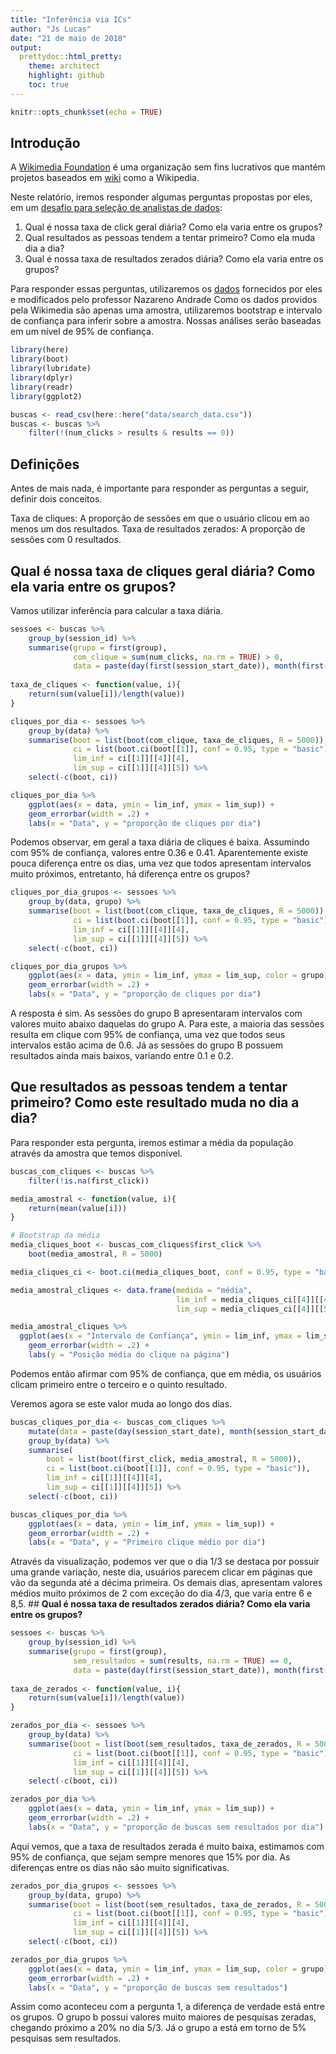 ```yaml
---
title: "Inferência via ICs"
author: "Js Lucas"
date: "21 de maio de 2018"
output:
  prettydoc::html_pretty:
    theme: architect
    highlight: github
    toc: true
---
```


```r
knitr::opts_chunk$set(echo = TRUE)
```

## Introdução
A [Wikimedia Foundation](https://wikimediafoundation.org/wiki/Home) é uma organização sem fins lucrativos que mantém projetos baseados em [wiki](https://en.wikipedia.org/wiki/Wiki) como a Wikipedia. 

Neste relatório, iremos responder algumas perguntas propostas por eles, em um [desafio para seleção de analistas de dados](https://github.com/wikimedia-research/Discovery-Hiring-Analyst-2016):

1. Qual é nossa taxa de click geral diária? Como ela varia entre os grupos?
2. Qual resultados as pessoas tendem a tentar primeiro? Como ela muda dia a dia?
3. Qual é nossa taxa de resultados zerados diária? Como ela varia entre os grupos?

Para responder essas perguntas, utilizaremos os  [dados](https://github.com/wikimedia-research/Discovery-Hiring-Analyst-2016/raw/master/events_log.csv.gz) fornecidos por eles e modificados pelo professor Nazareno Andrade 
Como os dados providos pela Wikimedia são apenas uma amostra, utilizaremos bootstrap e intervalo de confiança para inferir sobre a amostra. Nossas análises serão baseadas em um nível de 95% de confiança.

```r
library(here)
library(boot)
library(lubridate)
library(dplyr)
library(readr)
library(ggplot2)

buscas <- read_csv(here::here("data/search_data.csv"))
buscas <- buscas %>% 
    filter(!(num_clicks > results & results == 0))
```


## Definições

Antes de mais nada, é importante para responder as perguntas a seguir, definir dois conceitos.

Taxa de cliques: A proporção de sessões em que o usuário clicou em ao menos um dos resultados.
Taxa de resultados zerados: A proporção de sessões com 0 resultados.    

## **Qual é nossa taxa de cliques geral diária? Como ela varia entre os grupos?**

Vamos utilizar inferência para calcular a taxa diária.

```r
sessoes <- buscas %>%
    group_by(session_id) %>% 
    summarise(grupo = first(group),
              com_clique = sum(num_clicks, na.rm = TRUE) > 0,
              data = paste(day(first(session_start_date)), month(first(session_start_date)), year(first(session_start_date)), sep = "/"))
    
taxa_de_cliques <- function(value, i){
    return(sum(value[i])/length(value))
}

cliques_por_dia <- sessoes %>% 
    group_by(data) %>% 
    summarise(boot = list(boot(com_clique, taxa_de_cliques, R = 5000)),
              ci = list(boot.ci(boot[[1]], conf = 0.95, type = "basic")),
              lim_inf = ci[[1]][[4]][4],
              lim_sup = ci[[1]][[4]][5]) %>% 
    select(-c(boot, ci))

cliques_por_dia %>% 
    ggplot(aes(x = data, ymin = lim_inf, ymax = lim_sup)) + 
    geom_errorbar(width = .2) +
    labs(x = "Data", y = "proporção de cliques por dia")
```

Podemos observar, em geral a taxa diária de cliques é baixa. Assumindo com 95% de confiança, valores entre 0.36 e 0.41. Aparentemente existe pouca diferença entre os dias, uma vez que todos apresentam intervalos muito próximos, entretanto, há diferença entre os grupos?

```r
cliques_por_dia_grupos <- sessoes %>% 
    group_by(data, grupo) %>% 
    summarise(boot = list(boot(com_clique, taxa_de_cliques, R = 5000)),
              ci = list(boot.ci(boot[[1]], conf = 0.95, type = "basic")),
              lim_inf = ci[[1]][[4]][4],
              lim_sup = ci[[1]][[4]][5]) %>% 
    select(-c(boot, ci))

cliques_por_dia_grupos %>% 
    ggplot(aes(x = data, ymin = lim_inf, ymax = lim_sup, color = grupo)) + 
    geom_errorbar(width = .2) +
    labs(x = "Data", y = "proporção de cliques por dia")
```
A resposta é sim. As sessões do grupo B apresentaram intervalos com valores muito abaixo daquelas do grupo A. Para este, a maioria das sessões resulta em clique com 95% de confiança, uma vez que todos seus intervalos estão acima de 0.6. Já as sessões do grupo B possuem resultados ainda mais baixos, variando entre 0.1 e 0.2.

## **Que resultados as pessoas tendem a tentar primeiro? Como este resultado muda no dia a dia?**

Para responder esta pergunta, iremos estimar a média da população através da amostra que temos disponível.

```r
buscas_com_cliques <- buscas %>% 
    filter(!is.na(first_click))

media_amostral <- function(value, i){
    return(mean(value[i]))
}

# Bootstrap da média
media_cliques_boot <- buscas_com_cliques$first_click %>% 
    boot(media_amostral, R = 5000)

media_cliques_ci <- boot.ci(media_cliques_boot, conf = 0.95, type = "basic")

media_amostral_cliques <- data.frame(medida = "média",
                                     lim_inf = media_cliques_ci[[4]][[4]],
                                     lim_sup = media_cliques_ci[[4]][[5]])

media_amostral_cliques %>% 
  ggplot(aes(x = "Intervalo de Confiança", ymin = lim_inf, ymax = lim_sup)) + 
    geom_errorbar(width = .2) +
    labs(y = "Posição média do clique na página")
```

Podemos então afirmar com 95% de confiança, que em média, os usuários clicam primeiro entre o terceiro e o quinto resultado.

Veremos agora se este valor muda ao longo dos dias.

```r
buscas_cliques_por_dia <- buscas_com_cliques %>%
    mutate(data = paste(day(session_start_date), month(session_start_date), year(session_start_date), sep = "/")) %>%
    group_by(data) %>%
    summarise(
        boot = list(boot(first_click, media_amostral, R = 5000)),
        ci = list(boot.ci(boot[[1]], conf = 0.95, type = "basic")),
        lim_inf = ci[[1]][[4]][4],
        lim_sup = ci[[1]][[4]][5]) %>% 
    select(-c(boot, ci))

buscas_cliques_por_dia %>% 
    ggplot(aes(x = data, ymin = lim_inf, ymax = lim_sup)) + 
    geom_errorbar(width = .2) +
    labs(x = "Data", y = "Primeiro clique médio por dia")
```

Através da visualização, podemos ver que o dia 1/3 se destaca por possuir uma grande variação, neste dia, usuários parecem clicar em páginas que vão da segunda até a décima primeira. Os demais dias, apresentam valores médios muito próximos de 2 com exceção do dia 4/3, que varia entre 6 e 8,5.
## **Qual é nossa taxa de resultados zerados diária? Como ela varia entre os grupos?**

```r
sessoes <- buscas %>%
    group_by(session_id) %>% 
    summarise(grupo = first(group),
              sem_resultados = sum(results, na.rm = TRUE) == 0,
              data = paste(day(first(session_start_date)), month(first(session_start_date)), year(first(session_start_date)), sep = "/"))
    
taxa_de_zerados <- function(value, i){
    return(sum(value[i])/length(value))
}

zerados_por_dia <- sessoes %>% 
    group_by(data) %>% 
    summarise(boot = list(boot(sem_resultados, taxa_de_zerados, R = 5000)),
              ci = list(boot.ci(boot[[1]], conf = 0.95, type = "basic")),
              lim_inf = ci[[1]][[4]][4],
              lim_sup = ci[[1]][[4]][5]) %>% 
    select(-c(boot, ci))

zerados_por_dia %>% 
    ggplot(aes(x = data, ymin = lim_inf, ymax = lim_sup)) + 
    geom_errorbar(width = .2) +
    labs(x = "Data", y = "proporção de buscas sem resultados por dia")
```

Aqui vemos, que a taxa de resultados zerada é muito baixa, estimamos com 95% de confiança, que sejam sempre menores que 15% por dia. As diferenças entre os dias não são muito significativas.

```r
zerados_por_dia_grupos <- sessoes %>% 
    group_by(data, grupo) %>% 
    summarise(boot = list(boot(sem_resultados, taxa_de_zerados, R = 5000)),
              ci = list(boot.ci(boot[[1]], conf = 0.95, type = "basic")),
              lim_inf = ci[[1]][[4]][4],
              lim_sup = ci[[1]][[4]][5]) %>% 
    select(-c(boot, ci))

zerados_por_dia_grupos %>% 
    ggplot(aes(x = data, ymin = lim_inf, ymax = lim_sup, color = grupo)) + 
    geom_errorbar(width = .2) +
    labs(x = "Data", y = "proporção de buscas sem resultados")
```

Assim como aconteceu com a pergunta 1, a diferença de verdade está entre os grupos. O grupo b possui valores muito maiores de pesquisas zeradas, chegando próximo a 20% no dia 5/3. Já o grupo a está em torno de 5% pesquisas sem resultados.
